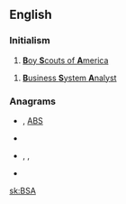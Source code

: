 ==English==

===Initialism===
{{rfc-header|Initialism}}
{{head|en|initialism}}

# [[w:Boy Scouts of America|'''B'''oy '''S'''couts of '''A'''merica]]

# [[w:Business System Analist|'''B'''usiness '''S'''ystem '''A'''nalyst]]

===Anagrams===
* {{l|en|abs}} , [[ABS#English|ABS]]
* {{l|en|BAs}}
* {{l|en|sab}}, {{l|en|Sab.}}, {{l|en|SAB}}
* {{l|en|SBA}}

[[sk:BSA]]